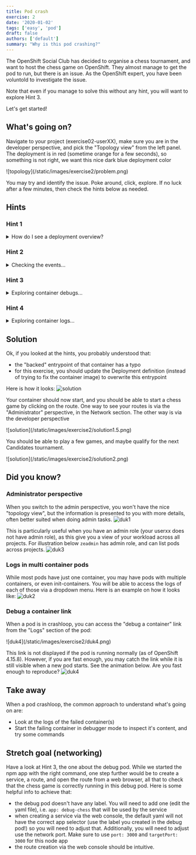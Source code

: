 ```yaml
---
title: Pod crash
exercise: 2
date: '2020-01-02'
tags: ['easy', 'pod']
draft: false
authors: ['default']
summary: "Why is this pod crashing?"
---
```

The OpenShift Social Club has decided to organise a chess tournament, and want to host the chess game on OpenShift.
They almost manage to get the pod to run, but there is an issue. As the OpenShift expert, you have been voluntold to investigate the issue.

Note that even if you manage to solve this without any hint, you will want to explore Hint 3.

Let's get started!

<TOCInline toc={props.toc} asDisclosure />


## What's going on?
Navigate to your project (exercise02-userXX), make sure you are in the developer perspective, and pick the "Topology view" from the left panel.
The deployment is in red (sometime orange for a few seconds), so something is not right, we want this nice dark blue deployment color


<Zoom>
![topology](/static/images/exercise2/problem.png)
</Zoom>

You may try and identify the issue. Poke around, click, explore.
If no luck after a few minutes, then check the hints below as needed.

## Hints
### Hint 1
<details>
  <summary>How do I see a deployment overview?</summary>

You can get a quick overview of the deployment situation by clicking on the deployment icon.
You can probably see some early indications of the problem.
<Zoom>
![hint1](/static/images/exercise2/hint1.png)
</Zoom>

In the following hints, we are going to explore the three options (events, logs and debugs).

</details>

### Hint 2
<details>
  <summary>Checking the events...</summary>

From Hint1, if you click on `View events`, you should see:
<Zoom>
![hint2](/static/images/exercise2/hint2.png)
</Zoom>
You probably noticed there is not much additional information, just a confirmation of the crashloop.
</details>

### Hint 3
<details>
  <summary>Exploring container debugs...</summary>

From Hint1, if you click on `Debug container chess`:
OpenShift starts a new chess container, but overwrite the entrypoint command to give you a shell instead:

<Zoom>
![hint3](/static/images/exercise2/hint3.png)
</Zoom>
This looks like a node app, if you are a bit familiar, you probably know you can usually
start the app with `npm run`. You can try and run the npm command, this should give you some logs that indicate everything is running,
as expected. So why the application doesn't start in the normal (non-debug) chess pod?

Make sure to close the debug pod, we don't really want them to keep running in the background once
the investigation is done.

</details>

### Hint 4
<details>
  <summary>Exploring container logs...</summary>

From Hint1, if you click on `View Logs`:
You have direct access to the container log. What do you see?
<Zoom>
![hint4](/static/images/exercise2/hint4.png)
</Zoom>

The entrypoint used by a container is typically "backed" inside the container image. The next step
would be to fix the container image itself. However, we won't do that for this exercise.
Instead, we are going to overwrite this entrypoint in the deployment definition, a bit like what's done automatically
at the pod definition level, when running the container in debugger mode (see Hint 3).

You will want to modify the Yaml file of the Deployment (not the Pod) to overwrite this entrypoint.
Here is some useful documentation, first to make sure you understand the subtle difference between
command (CMD) and entrypoint (ENTRYPOINT) in a containerfile, and how they work together:
- https://docs.docker.com/reference/dockerfile/#cmd
- https://docs.docker.com/reference/dockerfile/#entrypoint

But more importantly, to update the Deployment definition, you can lean on the build-in schema viewer:

<Zoom>
![hint4](/static/images/exercise2/hint4-second.png)
</Zoom>

<Zoom>
![hint4](/static/images/exercise2/hint4-third.png)
</Zoom>

You can also get inspired by this page, ignoring the fact that the example is on a DeploymentConfig (very similar to Deployment,
yet deprecated). https://docs.openshift.com/container-platform/4.15/applications/deployments/managing-deployment-processes.html#deployments-exe-cmd-in-container_deployment-operations


</details>

## Solution

Ok, if you looked at the hints, you probably understood that:
- the "backed" entrypoint of that container has a typo
- for this exercise, you should update the Deployment definition (instead of trying to fix the container image) to overwrite this entrypoint 

Here is how it looks:
<Zoom>
![solution](/static/images/exercise2/solution1.png)
</Zoom>

Your container should now start, and you should be able to start a chess game by clicking on the route.
One way to see your routes is via the "Administrator" perspective, in the Network section.
The other way is via the developer perspective

<Zoom>
![solution](/static/images/exercise2/solution1.5.png)
</Zoom>

You should be able to play a few games, and maybe qualify for the next Candidates tournament.

<Zoom>
![solution](/static/images/exercise2/solution2.png)
</Zoom>


## Did you know?

### Administrator perspective
When you switch to the admin perspective, you won't have the nice "topology view", but the information
is presented to you with more details, often better suited when doing admin tasks.
<Zoom>
![duk1](/static/images/exercise2/duk1.png)
</Zoom>

This is particularly useful when you have an admin role (your userxx does not have admin role), as this give you
a view of your workload across all projects. For illustration below `zeadmin` has admin role, and can list
pods across projects.
<Zoom>
![duk3](/static/images/exercise2/duk3.png)
</Zoom>


### Logs in multi container pods
While most pods have just one container, you may have pods with multiple containers, or even init-containers.
You will be able to access the logs of each of those via a dropdown menu. Here is an example on how it looks like:
<Zoom>
![duk2](/static/images/exercise2/duk2.png)
</Zoom>

### Debug a container link
When a pod is in crashloop, you can access the "debug a container" link from the "Logs" section of the pod:

<Zoom>
![duk4](/static/images/exercise2/duk4.png)
</Zoom>

This link is not displayed if the pod is running normally (as of OpenShift 4.15.8).
However, if you are fast enough, you may catch the link while it is still visible when a new pod starts.
See the animation below. Are you fast enough to reproduce?
<Zoom>
![duk4](/static/images/exercise2/duk4-2.gif)
</Zoom>

## Take away
When a pod crashloop, the common approach to understand what's going on are:
- Look at the logs of the failed container(s)
- Start the failing container in debugger mode to inspect it's content, and try some commands

## Stretch goal (networking)
Have a look at Hint 3, the one about the debug pod. While we started the npm app with the right
command, one step further would be to create a service, a route, and open the route from a web
browser, all that to check that the chess game is correctly running in this debug pod. Here is some helpful info to achieve that:
- the debug pod doesn't have any label. You will need to add one (edit the yaml file), i.e. `app: debug-chess` that will be used by the service
- when creating a service via the web console, the default yaml will not have the correct app selector (use the label you created in the debug pod!) so you will need to adjust that. 
Additionally, you will need to adjust use the network port. Make sure to use 
`port: 3000` and `targetPort: 3000` for this node app
- the route creation via the web console should be intuitive.



